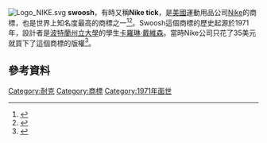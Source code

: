 [[File:Logo_NIKE.svg|thumb]]
'''swoosh'''，有時又稱'''Nike tick'''，是[[美國|美國]]運動用品公司[[Nike|Nike]]的商標，也是世界上知名度最高的商標之一<ref>{{cite news
 | url = http://www.independent.co.uk/news/media/logos-that-became-legends-icons-from-the-world-of-advertising-768077.html
 | title = Logos that became legends: Icons from the world of advertising
 | publisher = ''[[The_Independent|The Independent]]''
 | date = 2008-01-04
 | accessdate = 13 October 2015
 | archive-date = 2009-10-03
 | archive-url = https://web.archive.org/web/20091003003651/http://www.independent.co.uk/news/media/logos-that-became-legends-icons-from-the-world-of-advertising-768077.html
 | dead-url = no
 }}</ref><ref>{{cite web|title=Nike Canada FAQ page|url=http://nikegymshoes.com/nike-canada-faq|deadurl=yes|archiveurl=https://archive.is/20141206020432/http://nikegymshoes.com/nike-canada-faq|archivedate=2014-12-06|accessdate=2016-01-18}}</ref>。Swoosh這個商標的歷史起源於1971年，設計者是[[波特蘭州立大學|波特蘭州立大學]]的學生[[卡羅琳·戴維森|卡羅琳·戴維森]]。當時Nike公司只花了35美元就買下了這個商標的版權<ref>{{cite news 
 |url=http://news.bbc.co.uk/2/hi/business/3527512.stm 
 |title=Nike gives board seniors the boot 
 |date=2004-08-02 
 |publisher=BBC 
 |accessdate=2009-06-28 
 |deadurl=no 
 |archiveurl=https://web.archive.org/web/20120503000322/http://news.bbc.co.uk/2/hi/business/3527512.stm 
 |archivedate=2012-05-03 
 }}</ref>。

==參考資料==
{{Reflist}}  
{{Commons category|Nike, Inc. logos}}

{{耐克}}
{{Authority control}}
[[Category:耐克|Category:耐克]]
[[Category:商標|Category:商標]]
[[Category:1971年面世|Category:1971年面世]]
